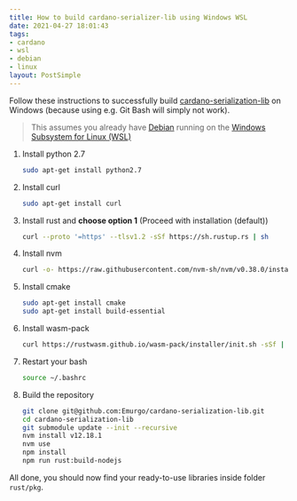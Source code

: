 ```yaml
---
title: How to build cardano-serializer-lib using Windows WSL
date: 2021-04-27 18:01:43
tags:
- cardano
- wsl
- debian
- linux
layout: PostSimple
---
```


Follow these instructions to successfully build
[cardano-serialization-lib](https://github.com/Emurgo/cardano-serialization-lib)
on Windows (because using e.g. Git Bash will simply not work).

> This assumes you already have [Debian](https://aka.ms/wslstore)
> running on the
> [Windows Subsystem for Linux (WSL)](https://docs.microsoft.com/en-us/windows/wsl/install-win10)

1. Install python 2.7

	```bash
	sudo apt-get install python2.7
	```

2. Install curl

	```bash
	sudo apt-get install curl
	```

3. Install rust and **choose option 1** (Proceed with installation (default))

	```bash
	curl --proto '=https' --tlsv1.2 -sSf https://sh.rustup.rs | sh
	```
	
4. Install nvm

	```bash
	curl -o- https://raw.githubusercontent.com/nvm-sh/nvm/v0.38.0/install.sh | bash
	```

5. Install cmake

	```bash
	sudo apt-get install cmake
	sudo apt-get install build-essential
	```

6. Install wasm-pack

	```bash
	curl https://rustwasm.github.io/wasm-pack/installer/init.sh -sSf | sh
	```

7. Restart your bash

	```bash
	source ~/.bashrc
	```

8. Build the repository

	```bash
	git clone git@github.com:Emurgo/cardano-serialization-lib.git
	cd cardano-serialization-lib
	git submodule update --init --recursive
	nvm install v12.18.1
	nvm use
	npm install
	npm run rust:build-nodejs
	```

All done, you should now find your ready-to-use libraries inside folder `rust/pkg`.
